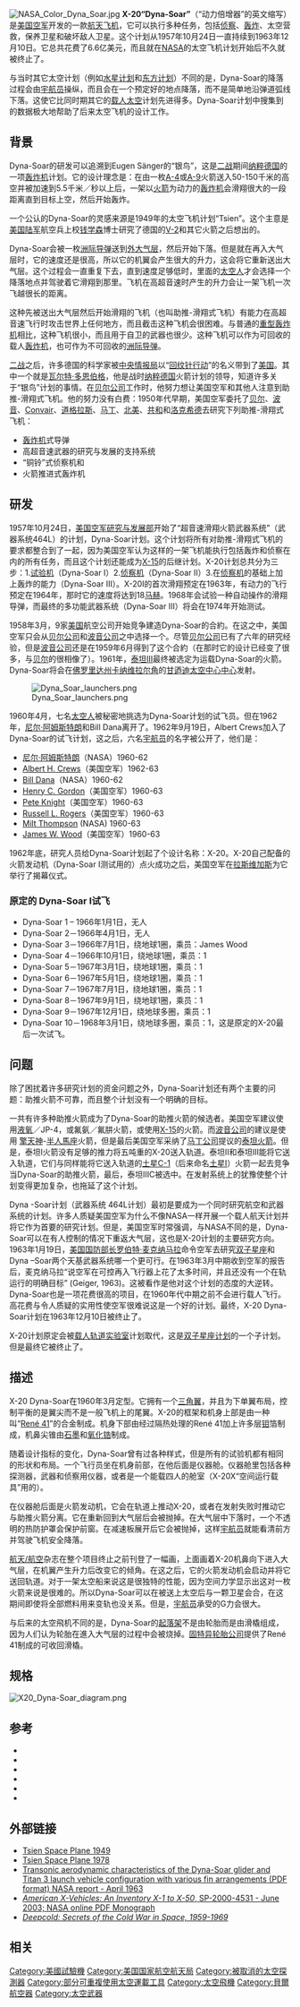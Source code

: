 <!-- This article is a part of [[Wikipedia:WikiProject_Aircraft|Wikipedia:WikiProject Aircraft]]. Please see [[Wikipedia:WikiProject_Aircraft/page_content|Wikipedia:WikiProject Aircraft/page content]] for recommended layout. -->
[[File:NASA_Color_Dyna_Soar.jpg|thumb]]
'''X-20“Dyna-Soar”'''（“动力倍增器”的英文缩写）是[[美国空军|美国空军]]开发的一款[[航天飞机|航天飞机]]，它可以执行多种任务，包括[[侦察|侦察]]、[[轰炸|轰炸]]、太空营救，保养卫星和破坏敌人卫星。这个计划从1957年10月24日一直持续到1963年12月10日。它总共花费了6.6亿美元，而且就在[[NASA|NASA]]的太空飞机计划开始后不久就被终止了。

与当时其它太空计划（例如[[水星计划|水星计划]]和[[东方计划|东方计划]]）不同的是，Dyna-Soar的降落过程会由[[宇航员|宇航员]]操纵，而且会在一个预定好的地点降落，而不是简单地沿弹道弧线下落。这使它比同时期其它的[[载人太空|载人太空]]计划先进得多。Dyna-Soar计划中搜集到的数据极大地帮助了后来太空飞机的设计工作。

== 背景 ==
Dyna-Soar的研发可以追溯到Eugen Sänger的“银鸟”，这是[[二战|二战]]期间[[纳粹德国|纳粹德国]]的一项[[轰炸机|轰炸机]]计划。它的设计理念是：在由一枚[[V2火箭|A-4]]或[[A-9|A-9]]火箭送入50-150千米的高空并被加速到5.5千米／秒以上后，一架以[[火箭|火箭]]为动力的[[轰炸机|轰炸机]]会滑翔很大的一段距离直到目标上空，然后开始轰炸。

一个公认的Dyna-Soar的灵感来源是1949年的太空飞机计划“Tsien”。这个主意是[[美国陆军|美国陆军]]航空兵上校[[钱学森|钱学森]]博士研究了德国的[[V2火箭|V-2]]和其它火箭之后想出的。

Dyna-Soar会被一枚[[洲际弹道导弹|洲际导弹]]送到[[外大气层|外大气层]]，然后开始下落。但是就在再入大气层时，它的速度还是很高，所以它的机翼会产生很大的升力，这会将它重新送出大气层。这个过程会一直重复下去，直到速度足够低时，里面的[[太空人|太空人]]才会选择一个降落地点并驾驶着它滑翔到那里。飞机在高超音速时产生的升力会让一架飞机一次飞越很长的距离。

这种先被送出大气层然后开始滑翔的飞机（也叫助推-滑翔式飞机）有能力在高超音速飞行时攻击世界上任何地方，而且截击这种飞机会很困难。与普通的[[重型轰炸机|重型轰炸机]]相比，这种飞机很小，而且用于自卫的武器也很少。这种飞机可以作为可回收的载人[[轰炸机|轰炸机]]，也可作为不可回收的[[洲际弹道导弹|洲际导弹]]。

[[二战|二战]]之后，许多德国的科学家被[[中央情报局|中央情报局]]以“[[回纹针行动|回纹针行动]]”的名义带到了[[美国|美国]]。其中一个就是[[瓦尔特·多恩伯格|瓦尔特·多恩伯格]]，他是战时[[纳粹德国|纳粹德国]]火箭计划的领导，知道许多关于“银鸟”计划的事情。在[[贝尔直升机公司|贝尔公司]]工作时，他努力想让美国空军和其他人注意到助推-滑翔式飞机。他的努力没有白费：1950年代早期，美国空军委托了[[贝尔直升机公司|贝尔]]、[[波音|波音]]、[[Convair|Convair]]、[[道格拉斯|道格拉斯]]、[[马丁公司|马丁]]、[[北美人航空|北美]]、[[共和|共和]]和[[洛克希德|洛克希德]]去研究下列助推-滑翔式飞机：

* [[轰炸机|轰炸机]]式导弹
* 高超音速武器的研究与发展的支持系统
* “铜铃”式侦察机和
* 火箭推进式轰炸机

== 研发 ==
1957年10月24日，[[美国空军研究与发展部|美国空军研究与发展部]]开始了“超音速滑翔火箭武器系统”（武器系统464L）的计划，Dyna-Soar计划。这个计划将所有对助推-滑翔式飞机的要求都整合到了一起，因为美国空军认为这样的一架飞机能执行包括轰炸和侦察在内的所有任务，而且这个计划还能成为[[X-15|X-15]]的后继计划。X-20计划总共分为三步：1.[[试验机|试验机]]（Dyna-Soar I）2.[[侦察机|侦察机]]（Dyna-Soar II）3.在[[侦察机|侦察机]]的基础上加上轰炸的能力（Dyna-Soar III）。X-20I的首次滑翔预定在1963年，有动力的飞行预定在1964年，那时它的速度将达到18[[马赫|马赫]]。1968年会试验一种自动操作的滑翔导弹，而最终的多功能武器系统（Dyna-Soar III）将会在1974年开始测试。

1958年3月，9家[[美国|美国]]航空公司开始竞争建造Dyna-Soar的合約。在这之中，美国空军只会从[[贝尔直升机公司|贝尔公司]]和[[波音公司|波音公司]]之中选择一个。尽管[[贝尔直升机公司|贝尔公司]]已有了六年的研究经验，但是[[波音公司|波音公司]]还是在1959年6月得到了这个合約（在那时它的设计已经变了很多，与[[贝尔直升机公司|贝尔]]的很相像了）。1961年，[[泰坦III|泰坦III]]最终被选定为运载Dyna-Soar的火箭。Dyna-Soar将会在[[佛罗里达州|佛罗里达州]][[卡纳维拉尔角|卡纳维拉尔角]]的[[甘迺迪太空中心中心|甘迺迪太空中心中心]]发射。

[[File:Dyna_Soar_launchers.png|frame]]

1960年4月，七名[[太空人|太空人]]被秘密地挑选为Dyna-Soar计划的试飞员。但在1962年，[[尼尔·阿姆斯特朗|尼尔·阿姆斯特朗]]和Bill Dana离开了。1962年9月19日，Albert Crews加入了Dyna-Soar的试飞计划，这之后，六名[[宇航员|宇航员]]的名字被公开了，他们是：
* [[尼尔·阿姆斯特朗|尼尔·阿姆斯特朗]]（NASA）1960-62
* [[Albert_H._Crews|Albert H. Crews]]（美国空军）1962-63
* [[William_H._Dana|Bill Dana]]（NASA）1960-62
* [[Henry_C._Gordon|Henry C. Gordon]]（美国空军）1960-63
* [[William_J._Knight|Pete Knight]]（美国空军）1960-63
* [[Russell_L._Rogers|Russell L. Rogers]]（美国空军）1960-63
* [[Milton_O._Thompson|Milt Thompson]] (NASA) 1960-63
* [[James_W._Wood|James W. Wood]]（美国空军）1960-63


1962年底，研究人员给Dyna-Soar计划起了个设计名称：X-20。X-20自己配备的火箭发动机（Dyna-Soar I测试用的）点火成功之后，美国空军在[[拉斯维加斯|拉斯维加斯]]为它举行了揭幕仪式。

=== 原定的 Dyna-Soar I试飞 ===
* Dyna-Soar 1 – 1966年1月1日，无人
* Dyna-Soar 2－1966年4月1日，无人
* Dyna-Soar 3－1966年7月1日，绕地球1圈，乘员：James Wood
* Dyna-Soar 4－1966年10月1日，绕地球1圈，乘员：1
* Dyna-Soar 5－1967年3月1日，绕地球1圈，乘员：1
* Dyna-Soar 6－1967年5月1日，绕地球1圈，乘员：1
* Dyna-Soar 7－1967年7月1日，绕地球1圈，乘员：1
* Dyna-Soar 8－1967年9月1日，绕地球1圈，乘员：1
* Dyna-Soar 9－1967年12月1日，绕地球多圈，乘员：1
* Dyna-Soar 10－1968年3月1日，绕地球多圈，乘员：1，这是原定的X-20最后一次试飞。

== 问题 ==
除了困扰着许多研究计划的资金问题之外，Dyna-Soar计划还有两个主要的问题：助推火箭不可靠，而且整个计划没有一个明确的目标。

一共有许多种助推火箭成为了Dyna-Soar的助推火箭的候选者。美国空军建议使用[[液氧|液氧]]／JP-4，或氟氨／氟肼火箭，或使用[[X-15|X-15]]的火箭。而[[波音公司|波音公司]]的建议是使用 [[擎天神系列運載火箭|擎天神]]-[[半人馬座火箭|半人馬座]]火箭，但是最后美国空军采纳了[[马丁公司|马丁公司]]提议的[[泰坦系列運載火箭|泰坦火箭]]。但是，泰坦I火箭没有足够的推力将五吨重的X-20送入轨道。泰坦II和泰坦III能将它送入轨道，它们与同样能将它送入轨道的[[土星C-1|土星C-1]]（后来命名[[土星I|土星I]]）火箭一起去竞争当Dyna-Soar的助推火箭，最后，泰坦IIIC被选中。在发射系统上的犹豫使整个计划变得更加复杂，也拖延了这个计划。

Dyna -Soar计划（武器系统 464L计划）最初是要成为一个同时研究航空和武器系统的计划。许多人质疑美国空军为什么不像NASA一样开展一个载人航天计划并将它作为首要的研究计划。但是，美国空军时常强调，与NASA不同的是，Dyna-Soar可以在有人控制的情况下重返大气层，这也是X-20计划的主要研究方向。1963年1月19日，[[美国国防部长|美国国防部长]][[罗伯特·麦克纳马拉|罗伯特·麦克纳马拉]]命令空军去研究[[双子星座计划|双子星座]]和Dyna –Soar两个天基武器系统哪一个更可行。在1963年3月中期收到空军的报告后，麦克纳马拉“说空军在可控再入飞行器上花了太多时间，并且还没有一个在轨运行的明确目标” (Geiger, 1963)。这被看作是他对这个计划的态度的大逆转。Dyna-Soar也是一项花费很高的项目，在1960年代中期之前不会进行载人飞行。高花费与令人质疑的实用性使空军很难说这是一个好的计划。最终，X-20 Dyna-Soar计划在1963年12月10日被终止了。

X-20计划原定会被[[载人轨道实验室|载人轨道实验室]]计划取代，这是[[双子星座计划|双子星座计划]]的一个子计划。但是最终它被终止了。

== 描述 ==
X-20 Dyna-Soar在1960年3月定型。它拥有一个[[三角翼|三角翼]]，并且为下单翼布局，控制平衡的是翼尖而不是一般飞机上的尾翼。X-20的框架和机身上部是由一种叫“[[René_41|René 41]]”的合金制成。机身下部由经过隔热处理的René 41加上许多层[[钼|钼]]箔制成，机鼻尖锥由[[石墨|石墨]]和[[氧化锆|氧化锆]]制成。

随着设计指标的变化，Dyna-Soar曾有过各种样式，但是所有的试验机都有相同的形状和布局。一个飞行员坐在机身前部，在他后面是仪器舱。仪器舱里包括各种探测器，武器和侦察用仪器，或者是一个能载四人的舱室（X-20X“空间运行载具”用的）。

在仪器舱后面是火箭发动机，它会在轨道上推动X-20，或者在发射失败时推动它与助推火箭分离。它在重新回到大气层后会被抛掉。在大气层中下落时，一个不透明的热防护罩会保护前窗。在减速板展开后它会被抛掉，这样[[宇航员|宇航员]]就能看清前方并驾驶飞机安全降落。

[[航天/航空|航天/航空]]杂志在整个项目终止之前刊登了一幅画，上面画着X-20机鼻向下进入大气层，在机翼产生升力后改变它的倾角。在这之后，它的火箭发动机会启动并将它送回轨道。对于一架太空船来说这是很独特的性能，因为空间力学显示出这对一枚火箭来说是很难的。所以Dyna-Soar可以在被送上太空后与一颗卫星会合，在这期间即使将全部燃料用来变轨也没关系。但是，[[宇航员|宇航员]]承受的G力会很大。

与后来的太空飛机不同的是，Dyna-Soar的[[起落架|起落架]]不是由轮胎而是由滑橇组成，因为人们认为轮胎在進入大气层的过程中会被烧掉。[[固特异|固特异轮胎公司]]提供了René 41制成的可收回滑橇。

== 规格 ==
[[File:X20_Dyna-Soar_diagram.png|right]]
{{aircraft specifications|
<!-- if you do not understand how to use this template, please ask at [[Wikipedia_talk:WikiProject_Aircraft|Wikipedia talk:WikiProject Aircraft]] -->
<!-- please answer the following questions -->
|plane or copter?=plane
|jet or prop?=jet
<!-- Now, fill out the specs.  Please include units where appropriate（main comes first, alt in parentheses）. If an item doesn't apply, like capacity, leave it blank. For additional lines, end your alt units with )</li> and start a new, fully formatted line with <li> -->
|crew=1
|length main=35英尺4英寸
|length alt=10.77米
|span main=20英尺10英寸
|span alt=6.34米
|height main=8英尺6英寸
|height alt=2.59米
|area main=345平方英尺
|area alt=32米
|empty weight main=10,395磅
|empty weight alt=4,715千克
|max takeoff weight main= 11,387磅
|max takeoff weight alt= 5,165千克
|engine (jet)=[[Martin_Trans-stage|Martin Trans-stage]] 
|type of jet=  火箭发动机
|number of jets=1
|thrust main=72,000磅
|thrust alt=323千牛
|max speed main=17,500英里/时
|max speed alt=28,165公里/时
|range main=地球轨道上运行时为22,000海里,
|range alt= 40,700公里
|ceiling main=530,000英尺
|ceiling alt=160公里
|climb rate main=100,000英尺/分
|climb rate alt=510米/秒
|loading main= 33磅/平方英尺
|loading alt= 161千克/平方米
|thrust/weight=
}}

== 参考 ==
* {{cite book |last=Houchin |first=Roy |title=U.S. Hypersonic Research and Development: The Rise and Fall of Dyna-Soar, 1944-1963 |url=https://archive.org/details/ushypersonicrese00houc |year=2006 |publisher=Routledge |location=New York |id=ISBN 978-0-415-36281-8 ISBN 978-0-415-36281-8 |pages=[https://archive.org/details/ushypersonicrese00houc/page/258 258]}}
* {{cite book | author=Robert Godwin (ed) | title=Dyna-Soar: Hypersonic Strategic Weapons System | publisher=Apogee Books | year=2003 | id=ISBN 978-1-896522-95-1}}
* {{cite conference | author=Walter R. Dornberger | title=The Rocket-Propelled Commercial Airliner | booktitle=Dyna-Soar: Hypersonic Strategic Weapons System | year=1956 | pages=19-37}}
* {{cite conference | author=Charlton G. Strathy | title=Weapon System 464L Abbreviated Development Plan | booktitle=Dyna-Soar: Hypersonic Strategic Weapons System | year=1957 | pages=38-75}}
* {{cite conference | author=Air Force Systems Command | title=Structure Description Report | booktitle=Dyna-Soar: Hypersonic Strategic Weapons System | year=1961 | pages=145-189}}
* {{cite conference | author=Clarence J. Geiger | title=History of the X-20A DYNA-SOAR | booktitle=Dyna-Soar: Hypersonic Strategic Weapons System | year=1963 | pages=349-405}}

== 外部链接 ==
* [https://web.archive.org/web/20070204042806/http://astronautix.com/craft/tsie1949.htm  Tsien Space Plane 1949]
* [https://web.archive.org/web/20150924015719/http://www.friends-partners.org/partners/mwade/craft/tsie1978.htm Tsien Space Plane 1978]
* [http://ntrs.nasa.gov/archive/nasa/casi.ntrs.nasa.gov/19720065896_1972065896.pdf Transonic aerodynamic characteristics of the Dyna-Soar glider and Titan 3 launch vehicle configuration with various fin arrangements (PDF format) NASA report - April 1963] {{Wayback|url=http://ntrs.nasa.gov/archive/nasa/casi.ntrs.nasa.gov/19720065896_1972065896.pdf |date=20110927001816 }}
* [http://history.nasa.gov/monograph31.pdf ''American X-Vehicles: An Inventory X-1 to X-50'', SP-2000-4531 - June 2003; NASA online PDF Monograph] {{Wayback|url=http://history.nasa.gov/monograph31.pdf |date=20200329170946 }}
* [http://www.deepcold.com/deepcold/dyna_main.html ''Deepcold: Secrets of the Cold War in Space, 1959-1969''] {{Wayback|url=http://www.deepcold.com/deepcold/dyna_main.html |date=20111102074815 }}

== 相关 ==
{{aircontent|
|related=<!-- related developments -->

|similar aircraft=
* [[米格-105|米格-105]]
* [[太空飞机|太空飞机]]
* [[暴風雪號穿梭機|暴風雪號穿梭機]]
* [[赫尔墨斯(太空飞机)|Hermes]]
* [[EADS_凤凰号|EADS 凤凰号]]

|lists=<!-- related lists -->

|see also=
* [[X-15|X-15]]
* [[载人太空实验室|载人太空实验室]]
* 美国空军的 [[黑星|黑星]] – 谣传说是Dyna-Soar的继任计划
}}
{{Bell Aircraft}}
{{X-planes}}
{{Boeing combat aircraft}}
{{美国载人航天计划}}

{{Authority control}}
[[Category:美國試驗機|Category:美國試驗機]]
[[Category:美国国家航空航天局|Category:美国国家航空航天局]]
[[Category:被取消的太空探測器|Category:被取消的太空探測器]]
[[Category:部分可重複使用太空運載工具|Category:部分可重複使用太空運載工具]]
[[Category:太空飛機|Category:太空飛機]]
[[Category:貝爾航空器|Category:貝爾航空器]]
[[Category:太空武器|Category:太空武器]]